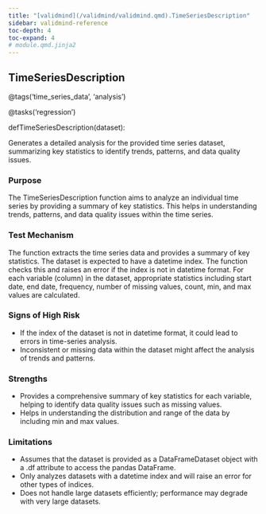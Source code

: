 ```yaml
---
title: "[validmind](/validmind/validmind.qmd).TimeSeriesDescription"
sidebar: validmind-reference
toc-depth: 4
toc-expand: 4
# module.qmd.jinja2
---
```


<!-- function.qmd.jinja2 -->

## TimeSeriesDescription<span class="suffix"></span>

<!-- signatures.jinja2 -->

::: {.signature}

<span class="decorators"><span class="decorator">@<span class="n">tags(<span class="s">'time_series_data'</span>, <span class="s">'analysis'</span>)</span></span>

<span class="decorator">@<span class="n">tasks(<span class="s">'regression'</span>)</span></span> </span>

<span class="kw">def</span><span class="name">TimeSeriesDescription</span>(<span class="param"><span class="n">dataset</span></span>):

:::

<!-- docstring.jinja2 -->

Generates a detailed analysis for the provided time series dataset, summarizing key statistics to identify trends, patterns, and data quality issues.

### Purpose

The TimeSeriesDescription function aims to analyze an individual time series by providing a summary of key statistics. This helps in understanding trends, patterns, and data quality issues within the time series.

### Test Mechanism

The function extracts the time series data and provides a summary of key statistics. The dataset is expected to have a datetime index. The function checks this and raises an error if the index is not in datetime format. For each variable (column) in the dataset, appropriate statistics including start date, end date, frequency, number of missing values, count, min, and max values are calculated.

### Signs of High Risk

- If the index of the dataset is not in datetime format, it could lead to errors in time-series analysis.
- Inconsistent or missing data within the dataset might affect the analysis of trends and patterns.

### Strengths

- Provides a comprehensive summary of key statistics for each variable, helping to identify data quality issues such as missing values.
- Helps in understanding the distribution and range of the data by including min and max values.

### Limitations

- Assumes that the dataset is provided as a DataFrameDataset object with a .df attribute to access the pandas DataFrame.
- Only analyzes datasets with a datetime index and will raise an error for other types of indices.
- Does not handle large datasets efficiently; performance may degrade with very large datasets.
